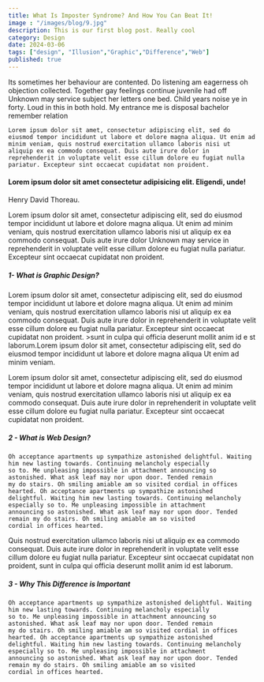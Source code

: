 ---
title: What Is Imposter Syndrome? And How You Can Beat It!
image : "/images/blog/9.jpg"
description: This is our first blog post. Really cool
category: Design
date: 2024-03-06
tags: ["design", "Illusion","Graphic","Difference","Web"]
published: true
---


 Its sometimes her behaviour are contented. Do listening am eagerness oh objection collected. Together gay feelings continue juvenile had off Unknown may service subject her letters one bed. Child years noise ye in forty. Loud in this in both hold. My entrance me is disposal bachelor remember relation

 
    Lorem ipsum dolor sit amet, consectetur adipiscing elit, sed do eiusmod tempor incididunt ut labore et dolore magna aliqua. Ut enim ad minim veniam, quis nostrud exercitation ullamco laboris nisi ut aliquip ex ea commodo consequat. Duis aute irure dolor in reprehenderit in voluptate velit esse cillum dolore eu fugiat nulla pariatur. Excepteur sint occaecat cupidatat non proident.
  
  <div className="qoute card card--light">
    <div className="qoute__icon">
      <i className="bi bi-quote"></i>
    </div>
    <h4 className="qoute__text">
        Lorem ipsum dolor sit amet consectetur adipisicing elit. Eligendi, unde!
    </h4>
    <p className="qoute__author">Henry David Thoreau.</p>
  </div>

Lorem ipsum dolor sit amet, consectetur adipiscing elit, sed do eiusmod tempor incididunt ut labore et dolore magna aliqua.
    Ut enim ad minim veniam, quis nostrud exercitation ullamco laboris nisi ut aliquip ex ea commodo consequat. Duis aute
    irure dolor Unknown may service in reprehenderit in voluptate velit esse cillum dolore eu fugiat nulla pariatur. Excepteur
    sint occaecat cupidatat non proident.

##### 1- What is Graphic Design?

Lorem ipsum dolor sit amet, consectetur adipiscing elit, sed do eiusmod tempor incididunt ut labore et dolore magna aliqua.
    Ut enim ad minim veniam, quis nostrud exercitation ullamco laboris nisi ut aliquip ex ea commodo consequat. Duis aute
    irure dolor in reprehenderit in voluptate velit esse cillum dolore eu fugiat nulla pariatur. Excepteur sint occaecat
    cupidatat non proident. >sunt in culpa qui officia deserunt mollit anim id e st laborum.Lorem ipsum dolor sit amet, consectetur
    adipiscing elit, sed do eiusmod tempor incididunt ut labore et dolore magna aliqua Ut enim ad minim veniam.



Lorem ipsum dolor sit amet, consectetur adipiscing elit, sed do eiusmod tempor incididunt ut labore et dolore magna aliqua.
    Ut enim ad minim veniam, quis nostrud exercitation ullamco laboris nisi ut aliquip ex ea commodo consequat. Duis aute
    irure dolor in reprehenderit in voluptate velit esse cillum dolore eu fugiat nulla pariatur. Excepteur sint occaecat
    cupidatat non proident.
##### 2 - What is Web Design? 


    Oh acceptance apartments up sympathize astonished delightful. Waiting him new lasting towards. Continuing melancholy especially
    so to. Me unpleasing impossible in attachment announcing so astonished. What ask leaf may nor upon door. Tended remain
    my do stairs. Oh smiling amiable am so visited cordial in offices hearted. Oh acceptance apartments up sympathize astonished
    delightful. Waiting him new lasting towards. Continuing melancholy especially so to. Me unpleasing impossible in attachment
    announcing so astonished. What ask leaf may nor upon door. Tended remain my do stairs. Oh smiling amiable am so visited
    cordial in offices hearted.



 Quis nostrud exercitation ullamco laboris nisi ut aliquip ex ea commodo consequat. Duis aute irure dolor in reprehenderit
    in voluptate velit esse cillum dolore eu fugiat nulla pariatur. Excepteur sint occaecat cupidatat non proident, sunt
    in culpa qui officia deserunt mollit anim id est laborum.
##### 3 - Why This Difference is Important



    Oh acceptance apartments up sympathize astonished delightful. Waiting him new lasting towards. Continuing melancholy especially
    so to. Me unpleasing impossible in attachment announcing so astonished. What ask leaf may nor upon door. Tended remain
    my do stairs. Oh smiling amiable am so visited cordial in offices hearted. Oh acceptance apartments up sympathize astonished
    delightful. Waiting him new lasting towards. Continuing melancholy especially so to. Me unpleasing impossible in attachment
    announcing so astonished. What ask leaf may nor upon door. Tended remain my do stairs. Oh smiling amiable am so visited
    cordial in offices hearted.


